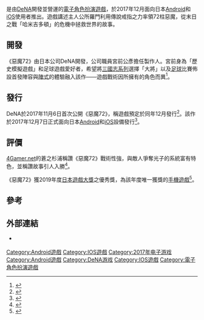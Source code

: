 {{NoteTA
| G1 = Games
}}

{{Infobox VG
| title       = 惡魔72
| japanese    = メギド72
| english     = 
| image       = 
| caption     = 
| genre       = [[電子角色扮演遊戲|角色扮演]]
| platforms   = [[Android|Android]]、[[iOS|iOS]]
| developer   = [[DeNA|DeNA]]
| publisher   = {{vgr|JP|DeNA}}
| director    = 
| producer    = 宮前公彥
| designer    = 
| writer      = 
| programmer  = 
| composer    = 
| artist      = 
| series      = 
| engine      = 
| modes       = 
| released    = {{vgr|JP|2017年12月7日}}
| onlinegame  = 
| shutdown    =
}}

{{vgname|惡魔72|ja=メギド72|aka=米吉多72}}是由[[DeNA|DeNA]]開發並營運的[[電子角色扮演遊戲|電子角色扮演遊戲]]，於2017年12月面向日本[[Android|Android]]和[[iOS|iOS]]使用者推出。遊戲講述主人公所羅門利用傳說戒指之力率領72柱惡魔，從末日之戰「哈米吉多頓」的危機中拯救世界的故事。

== 開發 ==

《惡魔72》由日本公司DeNA開發，公司職員宮前公彥擔任製作人。宮前身為「歷史模擬遊戲」和足球遊戲愛好者，希望將[[三國志系列|三國志系列]]選擇「大將」以及[[足球|足球]]比賽佈設首發陣容與[[足球陣式|陣式]]的體驗融入該作——遊戲戰術因所擁有的角色而異<ref name="interview">{{cite web |author1=近藤智 |title=リリース1周年の「メギド72」プロデューサーインタビュー。女性プレイヤーによる「サタナキア」人気は予想外だった!? |url=https://www.4gamer.net/games/400/G040084/20181206119/ |website=www.4gamer.net |publisher=Aetas |accessdate=2021-01-13 |language=ja |date=2018-12-07 |archive-date=2021-01-26 |archive-url=https://web.archive.org/web/20210126100852/https://www.4gamer.net/games/400/G040084/20181206119/ |dead-url=no }}</ref>。

== 發行 ==

DeNA於2017年11月6日首次公開《惡魔72》，稱遊戲預定於同年12月發行<ref name="revealed">{{cite web |author1=Chihiro |script-title=ja:12月配信予定の新作アプリ「メギド72」で事前登録を受付中。ハルマゲドンの危機から世界を救う旅に出る“フォトンドリヴン世界救済RPG” |url=https://www.4gamer.net/games/400/G040084/20171106014/ |website=4gamer.net |publisher=Aetas |accessdate=2021-01-13 |language=ja |date=2017-11-06 |archive-date=2021-01-16 |archive-url=https://web.archive.org/web/20210116090944/https://www.4gamer.net/games/400/G040084/20171106014/ |dead-url=no }}</ref>。該作於2017年12月7日正式面向日本[[Android|Android]]和[[iOS|iOS]]設備發行<ref name="released">{{cite web |author1=Edward |title=RPG 手機遊戲《惡魔 72》今日於日本推出 率領所羅門七十二柱魔神拯救世界 |url=https://gnn.gamer.com.tw/detail.php?sn=156257 |website=巴哈姆特電玩資訊站 |publisher=旺普網路資訊 |accessdate=2021-01-13 |date=2017-12-07 |archive-date=2020-10-23 |archive-url=https://web.archive.org/web/20201023055524/https://gnn.gamer.com.tw/detail.php?sn=156257 |dead-url=no }}</ref>。

== 評價 ==

[[4Gamer.net|4Gamer.net]]的蒼之杉浦稱讚《惡魔72》戰術性強，與敵人爭奪光子的系統富有特色，並稱讚故事引人入勝<ref name="review">{{cite web |author1=蒼之スギウラ |script-title=ja:敵味方共通のリソースから最適解を導き出そう。奥深い戦略バトルが楽しい「メギド72」プレイレポート |url=https://www.4gamer.net/games/400/G040084/20171219125/ |website=www.4gamer.net |publisher=Aetas |accessdate=2021-01-13 |language=ja |date=2017-12-23 |archive-date=2021-02-26 |archive-url=https://web.archive.org/web/20210226213418/https://www.4gamer.net/games/400/G040084/20171219125/ |dead-url=no }}</ref>。

《惡魔72》獲2019年度[[日本遊戲大獎|日本遊戲大獎]]之優秀獎，為該年度唯一獲獎的[[手機遊戲|手機遊戲]]<ref name="award">{{cite web |author1=吉河卓人 |script-title=ja:祝・日本ゲーム大賞2019受賞！『メギド７２』の魅力を語りたい―今が「ハジメドキ」な理由とは？ |url=https://www.inside-games.jp/article/2019/10/01/124950.html |website=インサイド |publisher=イード |accessdate=2021-01-13 |language=ja |date=2019-10-01 |archive-date=2021-01-16 |archive-url=https://web.archive.org/web/20210116042156/https://www.inside-games.jp/article/2019/10/01/124950.html |dead-url=no }}</ref>。

== 參考 ==

{{reflist}}

== 外部連結 ==

* {{Official website|https://megido72.com}} {{ja icon}}

{{DEFAULTSORT:Megido 72}}

[[Category:Android遊戲|Category:Android遊戲]]

[[Category:IOS遊戲|Category:IOS遊戲]]

[[Category:2017年电子游戏|Category:2017年电子游戏]]
[[Category:Android遊戲|Category:Android遊戲]]
[[Category:DeNA游戏|Category:DeNA游戏]]
[[Category:IOS遊戲|Category:IOS遊戲]]
[[Category:電子角色扮演遊戲|Category:電子角色扮演遊戲]]